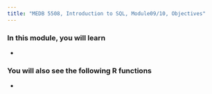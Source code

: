 ```yaml
---
title: "MEDB 5508, Introduction to SQL, Module09/10, Objectives"
---
```


### In this module, you will learn

+ 

### You will also see the following R functions

+ 